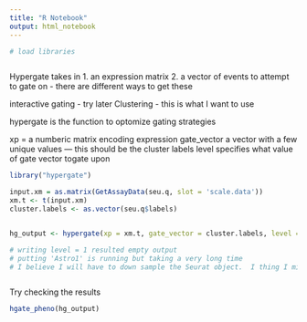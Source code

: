 ```yaml
---
title: "R Notebook"
output: html_notebook
---
```




```r
# load libraries



```

Hypergate takes in 
1. an expression matrix
2. a vector of events to attempt to gate on - there are different ways to get these

interactive gating - try later
Clustering - this is what I want to use

hypergate is the function to optomize gating strategies

xp = a numberic matrix encoding expression 
gate_vector a vector with a few unique values --- this should be the cluster labels
level specifies what value of gate vector togate upon 

```r
library("hypergate")

input.xm = as.matrix(GetAssayData(seu.q, slot = 'scale.data'))
xm.t <- t(input.xm)
cluster.labels <- as.vector(seu.q$labels)


hg_output <- hypergate(xp = xm.t, gate_vector = cluster.labels, level = 'Astro1')

# writing level = 1 resulted empty output
# putting 'Astro1' is running but taking a very long time
# I believe I will have to down sample the Seurat object.  I thing I might want to subset the AIW002 first



```


Try checking the results

```r
hgate_pheno(hg_output)

```



